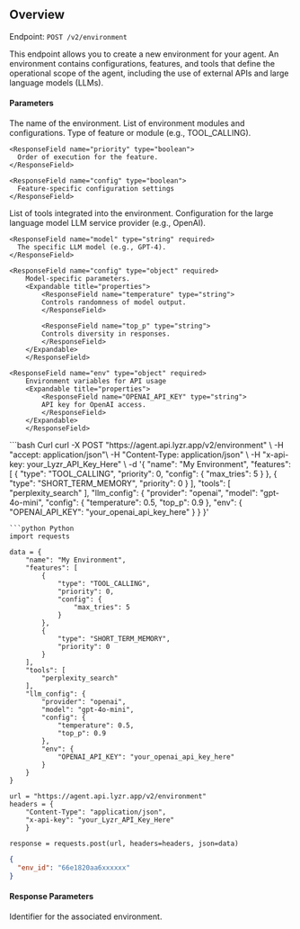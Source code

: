 ## Overview

Endpoint: `POST /v2/environment`

This endpoint allows you to create a new environment for your agent. An environment contains configurations, features, and tools that define the operational scope of the agent, including the use of external APIs and large language models (LLMs).

#### Parameters

<ParamField path="name" type="string" required>
  The name of the environment.
</ParamField>
<ResponseField name="features" type="object" required>
List of environment modules and configurations.
  <Expandable title="properties">
    <ResponseField name="type" type="string">
      Type of feature or module (e.g., TOOL_CALLING).
    </ResponseField>

    <ResponseField name="priority" type="boolean">
      Order of execution for the feature.
    </ResponseField>

    <ResponseField name="config" type="boolean">
      Feature-specific configuration settings
    </ResponseField>
  </Expandable>
</ResponseField>
<ParamField path="tools" type="string" required>
  List of tools integrated into the environment.
</ParamField>
<ResponseField name="llm_config" type="object" required>
Configuration for the large language model
  <Expandable title="properties">
    <ResponseField name="provider" type="string" required>
      LLM service provider (e.g., OpenAI).
    </ResponseField>

    <ResponseField name="model" type="string" required>
      The specific LLM model (e.g., GPT-4).
    </ResponseField>

    <ResponseField name="config" type="object" required>
        Model-specific parameters.
        <Expandable title="properties">
            <ResponseField name="temperature" type="string">
            Controls randomness of model output.
            </ResponseField>

            <ResponseField name="top_p" type="string">
            Controls diversity in responses.
            </ResponseField>
        </Expandable>
        </ResponseField>

    <ResponseField name="env" type="object" required>
        Environment variables for API usage
        <Expandable title="properties">
            <ResponseField name="OPENAI_API_KEY" type="string">
            API key for OpenAI access.
            </ResponseField>
        </Expandable>
        </ResponseField>
  </Expandable>
</ResponseField>

<CodeGroup>
<RequestExample>
```bash Curl
curl -X POST "https://agent.api.lyzr.app/v2/environment" \
-H "accept: application/json"\
-H "Content-Type: application/json" \
-H "x-api-key: your_Lyzr_API_Key_Here" \
-d '{
    "name": "My Environment",
    "features": [
        {
            "type": "TOOL_CALLING",
            "priority": 0,
            "config": {
                "max_tries": 5
            }
        },
        {
            "type": "SHORT_TERM_MEMORY",
            "priority": 0
        }
    ],
    "tools": [
        "perplexity_search"
    ],
    "llm_config": {
        "provider": "openai",
        "model": "gpt-4o-mini",
        "config": {
            "temperature": 0.5,
            "top_p": 0.9
        },
        "env": {
            "OPENAI_API_KEY": "your_openai_api_key_here"
        }
    }
}'


```
```python Python
import requests

data = {
    "name": "My Environment",
    "features": [
        {
            "type": "TOOL_CALLING",
            "priority": 0,
            "config": {
                "max_tries": 5
            }
        },
        {
            "type": "SHORT_TERM_MEMORY",
            "priority": 0
        }
    ],
    "tools": [
        "perplexity_search"
    ],
    "llm_config": {
        "provider": "openai",
        "model": "gpt-4o-mini",
        "config": {
            "temperature": 0.5,
            "top_p": 0.9
        },
        "env": {
            "OPENAI_API_KEY": "your_openai_api_key_here"
        }
    }
}

url = "https://agent.api.lyzr.app/v2/environment"
headers = {
    "Content-Type": "application/json",
    "x-api-key": "your_Lyzr_API_Key_Here"
    }

response = requests.post(url, headers=headers, json=data)
```
</RequestExample>
</CodeGroup>

<ResponseExample>

```json 200
{
  "env_id": "66e1820aa6xxxxxx"
}
```

</ResponseExample>

#### Response Parameters
<ParamField path="env_id" type="string">
  Identifier for the associated environment.
</ParamField>